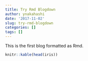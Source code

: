 ```yaml
---
title: Try Rmd Blogdown
author: ynakahashi
date: '2017-11-02'
slug: try-rmd-blogdown
categories: []
tags: []
---
```


This is the first blog formatted as Rmd.

```r
knitr::kable(head(iris))
```

